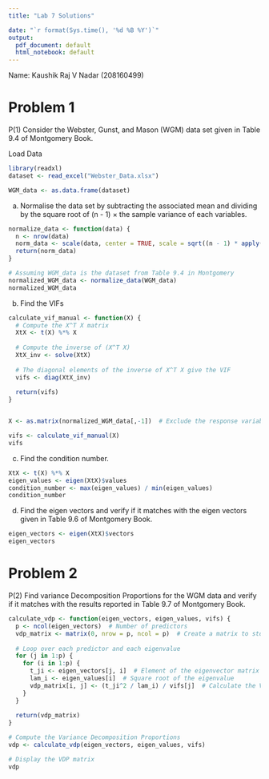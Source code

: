 ```yaml
---
title: "Lab 7 Solutions"

date: "`r format(Sys.time(), '%d %B %Y')`"
output:
  pdf_document: default
  html_notebook: default
---
```

Name: Kaushik Raj V Nadar (208160499)

# Problem 1

P(1) Consider the Webster, Gunst, and Mason (WGM) data set given in Table 9.4 of Montgomery Book.

Load Data
```r
library(readxl)
dataset <- read_excel("Webster_Data.xlsx")

WGM_data <- as.data.frame(dataset)
```

(a) Normalise the data set by subtracting the associated mean and dividing by the square root of (n - 1) × the sample variance of each variables.

```r
normalize_data <- function(data) {
  n <- nrow(data)
  norm_data <- scale(data, center = TRUE, scale = sqrt((n - 1) * apply(data, 2, var)))
  return(norm_data)
}

# Assuming WGM_data is the dataset from Table 9.4 in Montgomery
normalized_WGM_data <- normalize_data(WGM_data)
normalized_WGM_data
```

(b) Find the VIFs
```r
calculate_vif_manual <- function(X) {
  # Compute the X^T X matrix
  XtX <- t(X) %*% X
  
  # Compute the inverse of (X^T X)
  XtX_inv <- solve(XtX)
  
  # The diagonal elements of the inverse of X^T X give the VIF
  vifs <- diag(XtX_inv)
  
  return(vifs)
}


X <- as.matrix(normalized_WGM_data[,-1])  # Exclude the response variable

vifs <- calculate_vif_manual(X)
vifs
```

(c) Find the condition number.
```r
XtX <- t(X) %*% X
eigen_values <- eigen(XtX)$values
condition_number <- max(eigen_values) / min(eigen_values)
condition_number
```

(d) Find the eigen vectors and verify if it matches with the eigen vectors given in Table 9.6 of Montgomery
Book.
```r
eigen_vectors <- eigen(XtX)$vectors
eigen_vectors
```

# Problem 2

P(2) Find variance Decomposition Proportions for the WGM data and verify if it matches with the results reported in Table 9.7 of Montgomery Book.
```r
calculate_vdp <- function(eigen_vectors, eigen_values, vifs) {
  p <- ncol(eigen_vectors)  # Number of predictors
  vdp_matrix <- matrix(0, nrow = p, ncol = p)  # Create a matrix to store VDPs
  
  # Loop over each predictor and each eigenvalue
  for (j in 1:p) {
    for (i in 1:p) {
      t_ji <- eigen_vectors[j, i]  # Element of the eigenvector matrix
      lam_i <- eigen_values[i]  # Square root of the eigenvalue
      vdp_matrix[i, j] <- (t_ji^2 / lam_i) / vifs[j]  # Calculate the VDP
    }
  }
  
  return(vdp_matrix)
}

# Compute the Variance Decomposition Proportions
vdp <- calculate_vdp(eigen_vectors, eigen_values, vifs)

# Display the VDP matrix
vdp
```